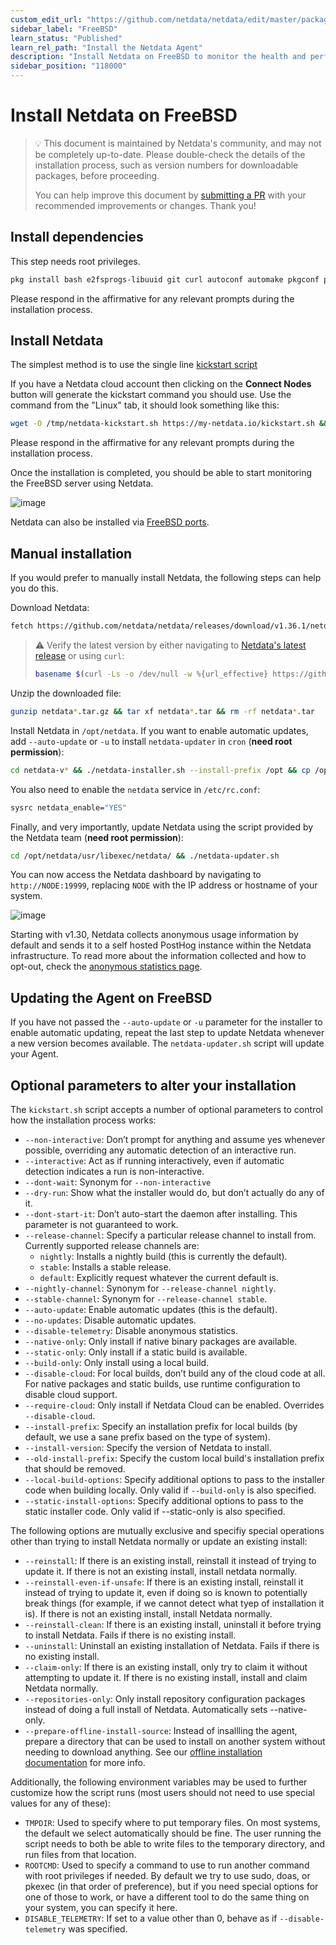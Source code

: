 ```yaml
---
custom_edit_url: "https://github.com/netdata/netdata/edit/master/packaging/installer/methods/freebsd.md"
sidebar_label: "FreeBSD"
learn_status: "Published"
learn_rel_path: "Install the Netdata Agent"
description: "Install Netdata on FreeBSD to monitor the health and performance of bare metal or VMs with thousands of real-time, per-second metrics."
sidebar_position: "118000"
---
```



# Install Netdata on FreeBSD

> 💡 This document is maintained by Netdata's community, and may not be completely up-to-date. Please double-check the
> details of the installation process, such as version numbers for downloadable packages, before proceeding.
>
> You can help improve this document by [submitting a
> PR](/docs/install-the-netdata-agent/freebsd) with your recommended
> improvements or changes. Thank you!

## Install dependencies

This step needs root privileges.

```sh
pkg install bash e2fsprogs-libuuid git curl autoconf automake pkgconf pidof liblz4 libuv json-c cmake gmake
```

Please respond in the affirmative for any relevant prompts during the installation process. 

## Install Netdata

The simplest method is to use the single line [kickstart script](https://learn.netdata.cloud/docs/agent/packaging/installer/methods/kickstart)

If you have a Netdata cloud account then clicking on the **Connect Nodes** button will generate the kickstart command you should use. Use the command from the "Linux" tab, it should look something like this:

```sh
wget -O /tmp/netdata-kickstart.sh https://my-netdata.io/kickstart.sh && sh /tmp/netdata-kickstart.sh --claim-token <CLAIM_TOKEN> --claim-url https://app.netdata.cloud
```
Please respond in the affirmative for any relevant prompts during the installation process. 

Once the installation is completed, you should be able to start monitoring the FreeBSD server using Netdata. 

![image](https://user-images.githubusercontent.com/24860547/202489210-3c5a3346-8f53-4b7b-9832-f9383b34d864.png)

Netdata can also be installed via [FreeBSD ports](https://www.freshports.org/net-mgmt/netdata).

## Manual installation

If you would prefer to manually install Netdata, the following steps can help you do this.

Download Netdata:

```sh
fetch https://github.com/netdata/netdata/releases/download/v1.36.1/netdata-v1.36.1.tar.gz
```

> ⚠️ Verify the latest version by either navigating to [Netdata's latest
> release](https://github.com/netdata/netdata/releases/latest) or using `curl`:
>
> ```bash
> basename $(curl -Ls -o /dev/null -w %{url_effective} https://github.com/netdata/netdata/releases/latest)
> ```

Unzip the downloaded file:

```sh
gunzip netdata*.tar.gz && tar xf netdata*.tar && rm -rf netdata*.tar
```

Install Netdata in `/opt/netdata`. If you want to enable automatic updates, add `--auto-update` or `-u` to install `netdata-updater` in `cron` (**need root permission**):

```sh
cd netdata-v* && ./netdata-installer.sh --install-prefix /opt && cp /opt/netdata/usr/sbin/netdata-claim.sh /usr/sbin/
```

You also need to enable the `netdata` service in `/etc/rc.conf`:

```sh
sysrc netdata_enable="YES"
```

Finally, and very importantly, update Netdata using the script provided by the Netdata team (**need root permission**):

```sh
cd /opt/netdata/usr/libexec/netdata/ && ./netdata-updater.sh
```

You can now access the Netdata dashboard by navigating to `http://NODE:19999`, replacing `NODE` with the IP address or hostname of your system.

![image](https://user-images.githubusercontent.com/2662304/48304090-fd384080-e51b-11e8-80ae-eecb03118dda.png)

Starting with v1.30, Netdata collects anonymous usage information by default and sends it to a self hosted PostHog instance within the Netdata infrastructure. To read
more about the information collected and how to opt-out, check the [anonymous statistics
page](/docs/typical-netdata-agent-configurations/securing-netdata-agents/anonymous-telemetry-events).

## Updating the Agent on FreeBSD
If you have not passed the `--auto-update` or `-u` parameter for the installer to enable automatic updating, repeat the last step to update Netdata whenever a new version becomes available. 
The `netdata-updater.sh` script will update your Agent.

## Optional parameters to alter your installation

The `kickstart.sh` script accepts a number of optional parameters to control how the installation process works:

- `--non-interactive`: Don’t prompt for anything and assume yes whenever possible, overriding any automatic detection of an interactive run.
- `--interactive`: Act as if running interactively, even if automatic detection indicates a run is non-interactive.
- `--dont-wait`: Synonym for `--non-interactive`
- `--dry-run`: Show what the installer would do, but don’t actually do any of it.
- `--dont-start-it`: Don’t auto-start the daemon after installing. This parameter is not guaranteed to work.
- `--release-channel`: Specify a particular release channel to install from. Currently supported release channels are:
    - `nightly`: Installs a nightly build (this is currently the default).
    - `stable`: Installs a stable release.
    - `default`: Explicitly request whatever the current default is.
- `--nightly-channel`: Synonym for `--release-channel nightly`.
- `--stable-channel`: Synonym for `--release-channel stable`.
- `--auto-update`: Enable automatic updates (this is the default).
- `--no-updates`: Disable automatic updates.
- `--disable-telemetry`: Disable anonymous statistics.
- `--native-only`: Only install if native binary packages are available.
- `--static-only`: Only install if a static build is available.
- `--build-only`: Only install using a local build.
- `--disable-cloud`: For local builds, don’t build any of the cloud code at all. For native packages and static builds,
    use runtime configuration to disable cloud support.
- `--require-cloud`: Only install if Netdata Cloud can be enabled. Overrides `--disable-cloud`.
- `--install-prefix`: Specify an installation prefix for local builds (by default, we use a sane prefix based on the type of system).
- `--install-version`: Specify the version of Netdata to install.
- `--old-install-prefix`: Specify the custom local build's installation prefix that should be removed.
- `--local-build-options`: Specify additional options to pass to the installer code when building locally. Only valid if `--build-only` is also specified.
- `--static-install-options`: Specify additional options to pass to the static installer code. Only valid if --static-only is also specified.

The following options are mutually exclusive and specifiy special operations other than trying to install Netdata normally or update an existing install:

- `--reinstall`: If there is an existing install, reinstall it instead of trying to update it. If there is not an existing install, install netdata normally.
- `--reinstall-even-if-unsafe`: If there is an existing install, reinstall it instead of trying to update it, even if doing so is known to potentially break things (for example, if we cannot detect what tyep of installation it is). If there is not an existing install, install Netdata normally.
- `--reinstall-clean`: If there is an existing install, uninstall it before trying to install Netdata. Fails if there is no existing install.
- `--uninstall`: Uninstall an existing installation of Netdata. Fails if there is no existing install.
- `--claim-only`: If there is an existing install, only try to claim it without attempting to update it. If there is no existing install, install and claim Netdata normally.
- `--repositories-only`: Only install repository configuration packages instead of doing a full install of Netdata. Automatically sets --native-only.
- `--prepare-offline-install-source`: Instead of insallling the agent, prepare a directory that can be used to install on another system without needing to download anything. See our [offline installation documentation](/docs/install-the-netdata-agent/offline-systems) for more info.

Additionally, the following environment variables may be used to further customize how the script runs (most users
should not need to use special values for any of these):

- `TMPDIR`: Used to specify where to put temporary files. On most systems, the default we select automatically
  should be fine. The user running the script needs to both be able to write files to the temporary directory,
  and run files from that location.
- `ROOTCMD`: Used to specify a command to use to run another command with root privileges if needed. By default
  we try to use sudo, doas, or pkexec (in that order of preference), but if you need special options for one of
  those to work, or have a different tool to do the same thing on your system, you can specify it here.
- `DISABLE_TELEMETRY`: If set to a value other than 0, behave as if `--disable-telemetry` was specified.
